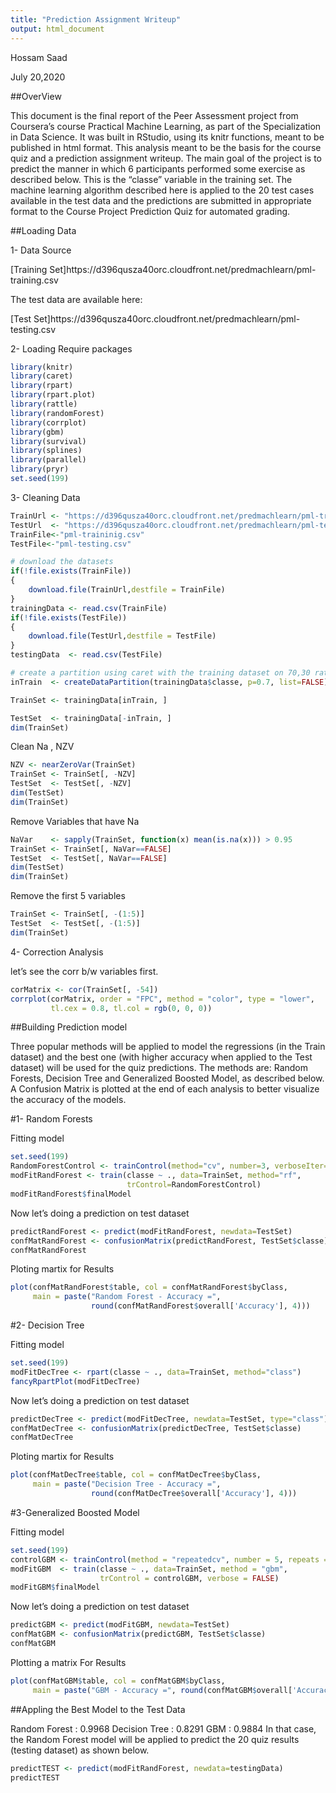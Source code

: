 ---
title: "Prediction Assignment Writeup"
output: html_document
---

Hossam Saad

July 20,2020

##OverView

This document is the final report of the Peer Assessment project from Coursera’s course Practical Machine Learning, as part of the Specialization in Data Science. It was built in RStudio, using its knitr functions, meant to be published in html format. This analysis meant to be the basis for the course quiz and a prediction assignment writeup. The main goal of the project is to predict the manner in which 6 participants performed some exercise as described below. This is the “classe” variable in the training set. The machine learning algorithm described here is applied to the 20 test cases available in the test data and the predictions are submitted in appropriate format to the Course Project Prediction Quiz for automated grading.

##Loading Data

1- Data Source


[Training Set]https://d396qusza40orc.cloudfront.net/predmachlearn/pml-training.csv

The test data are available here:

[Test Set]https://d396qusza40orc.cloudfront.net/predmachlearn/pml-testing.csv


2- Loading Require packages

```{r}
library(knitr)
library(caret)
library(rpart)
library(rpart.plot)
library(rattle)
library(randomForest)
library(corrplot)
library(gbm)
library(survival)
library(splines)
library(parallel)
library(pryr)
set.seed(199)
```

3- Cleaning Data


```{r}
TrainUrl <- "https://d396qusza40orc.cloudfront.net/predmachlearn/pml-training.csv"
TestUrl  <- "https://d396qusza40orc.cloudfront.net/predmachlearn/pml-testing.csv"
TrainFile<-"pml-traininig.csv"
TestFile<-"pml-testing.csv"

# download the datasets
if(!file.exists(TrainFile))
{
    download.file(TrainUrl,destfile = TrainFile)
}
trainingData <- read.csv(TrainFile)
if(!file.exists(TestFile))
{
    download.file(TestUrl,destfile = TestFile)
}
testingData  <- read.csv(TestFile)

# create a partition using caret with the training dataset on 70,30 ratio
inTrain  <- createDataPartition(trainingData$classe, p=0.7, list=FALSE)

TrainSet <- trainingData[inTrain, ]

TestSet  <- trainingData[-inTrain, ]
dim(TrainSet)
```

Clean Na , NZV

```{r}
NZV <- nearZeroVar(TrainSet)
TrainSet <- TrainSet[, -NZV]
TestSet  <- TestSet[, -NZV]
dim(TestSet)
dim(TrainSet)
```

Remove Variables that have Na

```{r}
NaVar    <- sapply(TrainSet, function(x) mean(is.na(x))) > 0.95
TrainSet <- TrainSet[, NaVar==FALSE]
TestSet  <- TestSet[, NaVar==FALSE]
dim(TestSet)
dim(TrainSet)
```

Remove the first 5 variables

```{r}
TrainSet <- TrainSet[, -(1:5)]
TestSet  <- TestSet[, -(1:5)]
dim(TrainSet)
```

4- Correction Analysis

let's see the corr b/w variables first.

```{r}
corMatrix <- cor(TrainSet[, -54])
corrplot(corMatrix, order = "FPC", method = "color", type = "lower", 
         tl.cex = 0.8, tl.col = rgb(0, 0, 0))
```


##Building Prediction model

Three popular methods will be applied to model the regressions (in the Train dataset) and the best one (with higher accuracy when applied to the Test dataset) will be used for the quiz predictions. The methods are: Random Forests, Decision Tree and Generalized Boosted Model, as described below. A Confusion Matrix is plotted at the end of each analysis to better visualize the accuracy of the models.

#1- Random Forests

Fitting model
```{r}
set.seed(199)
RandomForestControl <- trainControl(method="cv", number=3, verboseIter=FALSE)
modFitRandForest <- train(classe ~ ., data=TrainSet, method="rf",
                          trControl=RandomForestControl)
modFitRandForest$finalModel
```

Now let's doing a prediction on test dataset

```{r}
predictRandForest <- predict(modFitRandForest, newdata=TestSet)
confMatRandForest <- confusionMatrix(predictRandForest, TestSet$classe)
confMatRandForest
```

Ploting martix for Results

```{r}
plot(confMatRandForest$table, col = confMatRandForest$byClass, 
     main = paste("Random Forest - Accuracy =",
                  round(confMatRandForest$overall['Accuracy'], 4)))
```

#2- Decision Tree

Fitting model

```{r}
set.seed(199)
modFitDecTree <- rpart(classe ~ ., data=TrainSet, method="class")
fancyRpartPlot(modFitDecTree)
```

Now let's doing a prediction on test dataset

```{r}
predictDecTree <- predict(modFitDecTree, newdata=TestSet, type="class")
confMatDecTree <- confusionMatrix(predictDecTree, TestSet$classe)
confMatDecTree
```


Ploting martix for Results

```{r}
plot(confMatDecTree$table, col = confMatDecTree$byClass, 
     main = paste("Decision Tree - Accuracy =",
                  round(confMatDecTree$overall['Accuracy'], 4)))
```

#3-Generalized Boosted Model

Fitting model

```{r,warning=FALSE}
set.seed(199)
controlGBM <- trainControl(method = "repeatedcv", number = 5, repeats = 1)
modFitGBM  <- train(classe ~ ., data=TrainSet, method = "gbm",
                    trControl = controlGBM, verbose = FALSE)
modFitGBM$finalModel
```


Now let's doing a prediction on test dataset

```{r}
predictGBM <- predict(modFitGBM, newdata=TestSet)
confMatGBM <- confusionMatrix(predictGBM, TestSet$classe)
confMatGBM
```

Plotting a matrix For Results

```{r}
plot(confMatGBM$table, col = confMatGBM$byClass, 
     main = paste("GBM - Accuracy =", round(confMatGBM$overall['Accuracy'], 4)))
```


##Appling the Best Model to the Test Data

Random Forest : 0.9968 Decision Tree : 0.8291 GBM : 0.9884 In that case, the Random Forest model will be applied to predict the 20 quiz results (testing dataset) as shown below.

```{r}
predictTEST <- predict(modFitRandForest, newdata=testingData)
predictTEST
```

